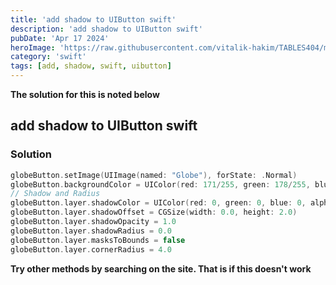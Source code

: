 ---
title: 'add shadow to UIButton swift'
description: 'add shadow to UIButton swift'
pubDate: 'Apr 17 2024'
heroImage: 'https://raw.githubusercontent.com/vitalik-hakim/TABLES404/main/error_b/swift.png'
category: 'swift'
tags: [add, shadow, swift, uibutton]
---

**The solution for this is noted below**

## add shadow to UIButton swift

### Solution

```swift
globeButton.setImage(UIImage(named: "Globe"), forState: .Normal)
globeButton.backgroundColor = UIColor(red: 171/255, green: 178/255, blue: 186/255, alpha: 1.0)
// Shadow and Radius
globeButton.layer.shadowColor = UIColor(red: 0, green: 0, blue: 0, alpha: 0.25).CGColor
globeButton.layer.shadowOffset = CGSize(width: 0.0, height: 2.0)
globeButton.layer.shadowOpacity = 1.0
globeButton.layer.shadowRadius = 0.0
globeButton.layer.masksToBounds = false
globeButton.layer.cornerRadius = 4.0
```
**Try other methods by searching on the site. That is if this doesn't work**
